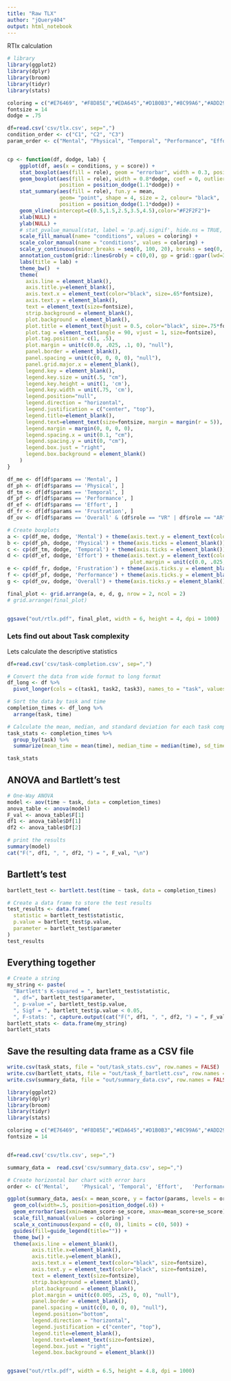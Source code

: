 ```yaml
---
title: "Raw TLX"
author: "jQuery404"
output: html_notebook
---
```


RTlx calculation


```r
# library
library(ggplot2)
library(dplyr)
library(broom)
library(tidyr)
library(stats)

coloring = c("#E76469", "#F8D85E","#EDA645","#D1B0B3","#8C99A6","#ADD299","#4FA490","#3B7F9F")
fontsize = 14
dodge = .75
```



```r
df=read.csv('csv/tlx.csv', sep=",")
condition_order <- c("C1", "C2", "C3")
param_order <- c("Mental", "Physical", "Temporal", "Performance", "Effort", "Frustration", "Overall")


cp <- function(df, dodge, lab) {
    ggplot(df, aes(x = conditions, y = score)) +
    stat_boxplot(aes(fill = role), geom = "errorbar", width = 0.3, position = position_dodge(1.1*dodge)) +
    geom_boxplot(aes(fill = role), width = 0.8*dodge, coef = 0, outlier.alpha = 0, show.legend = F,
                 position = position_dodge(1.1*dodge)) +
    stat_summary(aes(fill = role), fun.y = mean,
                 geom= "point", shape = 4, size = 2, colour= "black",
                 position = position_dodge(1.1*dodge)) +
    geom_vline(xintercept=c(0.5,1.5,2.5,3.5,4.5),color="#F2F2F2")+ 
    xlab(NULL) +
    ylab(NULL) +
    # stat_pvalue_manual(stat, label = 'p.adj.signif', hide.ns = TRUE, tip.length = 0.02) +
    scale_fill_manual(name= "conditions", values = coloring) +
    scale_color_manual(name = "conditions", values = coloring) +
    scale_y_continuous(minor_breaks = seq(0, 100, 20), breaks = seq(0, 100, by=20), limits=c(0, 100)) +
    annotation_custom(grid::linesGrob(y = c(0,0), gp = grid::gpar(lwd=3))) +
    labs(title = lab) +
    theme_bw()  +
    theme(
      axis.line = element_blank(),
      axis.title.y=element_blank(),
      axis.text.x = element_text(color="black", size=.65*fontsize),
      axis.text.y = element_blank(),
      text = element_text(size=fontsize),
      strip.background = element_blank(),
      plot.background = element_blank(),
      plot.title = element_text(hjust = 0.5, color="black", size=.75*fontsize, face = "bold"),
      plot.tag = element_text(angle = 90, vjust = 1, size=fontsize),
      plot.tag.position = c(1, .5),
      plot.margin = unit(c(0.0, .025, .1, 0), "null"),
      panel.border = element_blank(),
      panel.spacing = unit(c(0, 0, 0, 0), "null"),
      panel.grid.major.x = element_blank(),
      legend.key = element_blank(),
      legend.key.size = unit(.5, "cm"),
      legend.key.height = unit(1, 'cm'),
      legend.key.width = unit(.75, 'cm'),
      legend.position="null",
      legend.direction = "horizontal",
      legend.justification = c("center", "top"),
      legend.title=element_blank(),
      legend.text=element_text(size=fontsize, margin = margin(r = 5)),
      legend.margin = margin(0, 0, 0, 0),
      legend.spacing.x = unit(0.1, "cm"),
      legend.spacing.y = unit(0, "cm"),
      legend.box.just = "right",
      legend.box.background = element_blank()
    )
}

df_me <- df[df$params == 'Mental', ]
df_ph <- df[df$params == 'Physical', ]
df_tm <- df[df$params == 'Temporal', ]
df_pf <- df[df$params == 'Performance', ]
df_ef <- df[df$params == 'Effort', ]
df_fr <- df[df$params == 'Frustration', ]
df_ov <- df[df$params == 'Overall' & (df$role == "VR" | df$role == "AR"), ]

# Create boxplots
a <- cp(df_me, dodge, 'Mental') + theme(axis.text.y = element_text(color="black", size=fontsize))
b <- cp(df_ph, dodge, 'Physical') + theme(axis.ticks = element_blank())
c <- cp(df_tm, dodge, 'Temporal') + theme(axis.ticks = element_blank())
d <- cp(df_ef, dodge, 'Effort') + theme(axis.text.y = element_text(color="black", size=fontsize), 
                                        plot.margin = unit(c(0.0, .025, 0, 0), "null"))
e <- cp(df_fr, dodge, 'Frustration') + theme(axis.ticks.y = element_blank())
f <- cp(df_pf, dodge, 'Performance') + theme(axis.ticks.y = element_blank(), plot.margin = unit(c(0.0, .025, 0, 0), "null"))
g <- cp(df_ov, dodge, 'Overall') + theme(axis.ticks.y = element_blank(), plot.margin = unit(c(0.0, .025, 0, 0), "null"))

final_plot <- grid.arrange(a, e, d, g, nrow = 2, ncol = 2)
# grid.arrange(final_plot)


ggsave("out/rtlx.pdf", final_plot, width = 6, height = 4, dpi = 1000)
```

### Lets find out about Task complexity 

Lets calculate the descriptive statistics

```r
df=read.csv('csv/task-completion.csv', sep=",")

# Convert the data from wide format to long format
df_long <- df %>%
  pivot_longer(cols = c(task1, task2, task3), names_to = "task", values_to = "time")

# Sort the data by task and time
completion_times <- df_long %>%
  arrange(task, time)

# Calculate the mean, median, and standard deviation for each task completion time
task_stats <- completion_times %>%
  group_by(task) %>%
  summarize(mean_time = mean(time), median_time = median(time), sd_time = sd(time))

task_stats
```

## ANOVA and Bartlett's test

```r
# One-Way ANOVA
model <- aov(time ~ task, data = completion_times)
anova_table <- anova(model)
F_val <- anova_table$F[1]
df1 <- anova_table$Df[1]
df2 <- anova_table$Df[2]

# print the results
summary(model)
cat("F(", df1, ", ", df2, ") = ", F_val, "\n")
```

## Bartlett's test

```r
bartlett_test <- bartlett.test(time ~ task, data = completion_times)

# Create a data frame to store the test results
test_results <- data.frame(
  statistic = bartlett_test$statistic,
  p.value = bartlett_test$p.value,
  parameter = bartlett_test$parameter
)
test_results
```

## Everything together

```r
# Create a string
my_string <- paste(
  "Bartlett's K-squared = ", bartlett_test$statistic, 
  ", df=", bartlett_test$parameter, 
  ", p-value =", bartlett_test$p.value, 
  ", Sigf = ", bartlett_test$p.value < 0.05,
  ", F-stats: ", capture.output(cat("F(", df1, ", ", df2, ") = ", F_val, "\n")))
bartlett_stats <- data.frame(my_string)
bartlett_stats

```


## Save the resulting data frame as a CSV file

```r
write.csv(task_stats, file = "out/task_stats.csv", row.names = FALSE)
write.csv(bartlett_stats, file = "out/task_f_bartlett.csv", row.names = FALSE)
write.csv(summary_data, file = "out/summary_data.csv", row.names = FALSE)
```


```r
library(ggplot2)
library(dplyr)
library(broom)
library(tidyr)
library(stats)

coloring = c("#E76469", "#F8D85E","#EDA645","#D1B0B3","#8C99A6","#ADD299","#4FA490","#3B7F9F")
fontsize = 14


df=read.csv('csv/tlx.csv', sep=",")

summary_data =  read.csv('csv/summary_data.csv', sep=",")

# Create horizontal bar chart with error bars
order <- c('Mental',	'Physical',	'Temporal',	'Effort',	'Performance', 'Frustration', 'Overall')

ggplot(summary_data, aes(x = mean_score, y = factor(params, levels = order), fill = conditions)) +
  geom_col(width=.5, position=position_dodge(.6)) +
  geom_errorbar(aes(xmin=mean_score-se_score, xmax=mean_score+se_score), width=.2, position=position_dodge(.6))+
  scale_fill_manual(values = coloring) +
  scale_x_continuous(expand = c(0, 0), limits = c(0, 50)) +
  guides(fill=guide_legend(title="")) +
  theme_bw() +
  theme(axis.line = element_blank(),
        axis.title.x=element_blank(),
        axis.title.y=element_blank(),
        axis.text.x = element_text(color="black", size=fontsize),
        axis.text.y = element_text(color="black", size=fontsize),
        text = element_text(size=fontsize),
        strip.background = element_blank(),
        plot.background = element_blank(),
        plot.margin = unit(c(0.005, .25, 0, 0), "null"),
        panel.border = element_blank(),
        panel.spacing = unit(c(0, 0, 0, 0), "null"),
        legend.position="bottom",
        legend.direction = "horizontal",
        legend.justification = c("center", "top"),
        legend.title=element_blank(),
        legend.text=element_text(size=fontsize),
        legend.box.just = "right",
        legend.box.background = element_blank())


ggsave("out/rtlx.pdf", width = 6.5, height = 4.8, dpi = 1000)

```
